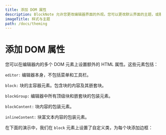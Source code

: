 ```yaml
---
title: 添加 DOM 属性
description: BlockNote 允许您更改编辑器界面的外观。您可以更改默认界面的主题，或覆盖其 CSS 样式。
imageTitle: 样式与主题
path: /docs/theming
---
```



# 添加 DOM 属性

您可以在编辑器内的多个 DOM 元素上设置额外的 HTML 属性。这些元素包括：

`editor:` 编辑器本身，不包括菜单和工具栏。

`block:` 块的主容器元素。包含块的内容及其嵌套块。

`blockGroup:` 编辑器中所有顶级块和嵌套块的包装元素。

`blockContent:` 块内容的包装元素。

`inlineContent:` 块富文本内容的包装元素。

在下面的演示中，我们在 `block` 元素上设置了自定义类，为每个块添加边框：

<Example name="theming/theming-dom-attributes" />